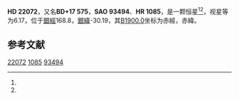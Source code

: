{{Starbox begin
| name = HD 22072
}}
{{Starbox observe
| epoch = [[J2000.0|J2000.0]]
| constell = {{星座名待查}}<ref name=SIMBAD>{{cite web
 | url=http://simbad.u-strasbg.fr/simbad/sim-id?Ident=HR+1085
 | title=Pulsating variable Star
 | publisher=Centre de Données astronomiques de Strasbourg
 | work=SIMBAD
 | accessdate=2012-07-13
 | archive-date=2016-03-18
 | archive-url=https://web.archive.org/web/20160318161340/http://simbad.u-strasbg.fr/simbad/sim-id?Ident=HR+1085
 | dead-url=no
 }}</ref><ref name=DATA>{{cite web
 | url=http://vizier.u-strasbg.fr/viz-bin/VizieR-5?-out.add=.&-source=5050&-corr=PK=HR&-out.max=9999&HR=1085
 | title=VizieR Detailed Page
 | accessdate=2012-07-13
 | archive-date=2016-03-05
 | archive-url=https://web.archive.org/web/20160305042253/http://vizier.u-strasbg.fr/viz-bin/VizieR-5?-out.add=.&-source=5050&-corr=PK=HR&-out.max=9999&HR=1085
 | dead-url=no
 }}</ref>
| 星官 = 
| ra = {{RA|3|34|8.3}}<ref name=SIMBAD /><ref name=DATA />
| dec = {{DEC|+17|49|58}}<ref name=SIMBAD /><ref name=DATA />
| appmag_v = 6.17<ref name=SIMBAD /><ref name=DATA />
}}
{{Starbox character
| class = K1IVFe-1<ref name=SIMBAD /><ref name=DATA />
| b-v = 0.89<ref name=SIMBAD /><ref name=DATA />
| u-b = 0.54<ref name=SIMBAD /><ref name=DATA />
| r-i = <ref name=SIMBAD /><ref name=DATA />
| variable = 
}}
{{Starbox astrometry
| radial_v = 0.54
| prop_mo_ra = 11
| parallax = 0.022
| p_error = 
}}
{{Starbox catalog
| names =BD+17 575，[[SAO星表|SAO]] 93494，[[HD星表|HD]] 22072，[[HR星表|HR]] 1085}}
{{Starbox reference |Simbad=HR+1085}}
{{Starbox end}}

'''HD 22072'''，又名'''BD+17 575'''，'''SAO 93494'''、'''HR 1085'''，是一颗恒星<ref name=SIMBAD /><ref name=DATA />，视星等为6.17，位于[[銀道座標系|銀經]]168.8，[[銀道座標系|銀緯]]-30.19，其[[B1900.0|B1900.0]]坐标为赤經{{RA|3|28|26.4}}，赤緯{{DEC|+17|-30.19|18}}。

== 参考文献 ==
{{reflist}}

{{star-stub}}

[[Category:HD和HDE天體|22072]]
[[Category:HR天體|1085]]
[[Category:SAO天體|93494]]